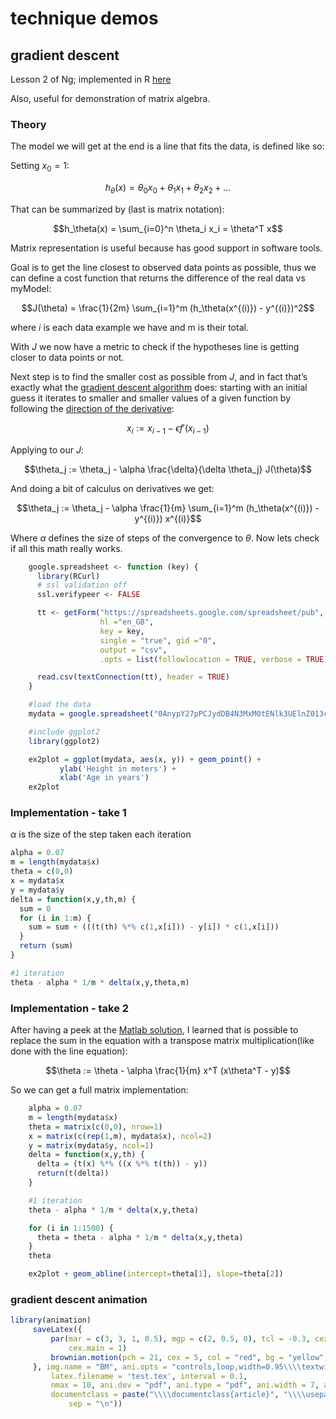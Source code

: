 

# technique demos

## gradient descent 

Lesson 2 of Ng; implemented in R [here](http://al3xandr3.github.com/2011/02/24/ml-ex2-linear-regression.html)

Also, useful for demonstration of matrix algebra.

### Theory

The model we will get at the end is a line that fits the data, is defined like
so: 

Setting $x_0 = 1$: 


  $$h_\theta(x) = \theta_0 x_0 + \theta_1 x_1 + \theta_2 x_2 + ...$$

That can be summarized by (last is matrix notation): 


  $$h_\theta(x) = \sum_{i=0}^n \theta_i x_i = \theta^T x$$



Matrix representation is useful because has good support in software tools. 

Goal is to get the line closest to observed data points as possible, thus we
can define a cost function that returns the difference of the real data vs
myModel: 


$$J(\theta) = \frac{1}{2m} \sum_{i=1}^m (h_\theta(x^{(i)}) - y^{(i)})^2$$



where $i$ is each data example we have and m is their total. 

With $J$ we now have a metric to check if the hypotheses line is getting closer
to data points or not. 

Next step is to find the smaller cost as possible from $J$, and in fact that's
exactly what the [gradient descent algorithm](http://mathworld.wolfram.com/MethodofSteepestDescent.html)  does: starting with an initial guess it iterates to smaller and smaller values of a given function by
following the [direction of the derivative](http://www.wolframalpha.com/input/?i=Plot[{x^2,+2+x},+{x,+0,+2.2}]): 


$$x_i := x_{i-1} - \epsilon f'(x_{i-1})$$


Applying to our $J$: 


$$\theta_j := \theta_j - \alpha \frac{\delta}{\delta \theta_j} J(\theta)$$

And doing a bit of calculus on derivatives we get: 

$$\theta_j := \theta_j - \alpha \frac{1}{m} \sum_{i=1}^m (h_\theta(x^{(i)}) - y^{(i)}) x^{(i)}$$


Where $\alpha$ defines the size of steps of the convergence to $\theta$. Now lets check if all this math really works. 


```r

	google.spreadsheet <- function (key) {
	  library(RCurl)
	  # ssl validation off
	  ssl.verifypeer <- FALSE

	  tt <- getForm("https://spreadsheets.google.com/spreadsheet/pub", 
	                hl ="en_GB",
	                key = key, 
	                single = "true", gid ="0", 
	                output = "csv", 
	                .opts = list(followlocation = TRUE, verbose = TRUE)) 

	  read.csv(textConnection(tt), header = TRUE)
	}

	#load the data
	mydata = google.spreadsheet("0AnypY27pPCJydDB4N3MxM0tENlk3UElnZ013cW1iM3c")

	#include ggplot2
	library(ggplot2)

	ex2plot = ggplot(mydata, aes(x, y)) + geom_point() + 
	       ylab('Height in meters') +
	       xlab('Age in years')
	ex2plot

```

### Implementation - take 1

$\alpha$ is the size of the step taken each iteration

```r
alpha = 0.07
m = length(mydata$x)
theta = c(0,0)
x = mydata$x
y = mydata$y 
delta = function(x,y,th,m) {
  sum = 0
  for (i in 1:m) {
    sum = sum + (((t(th) %*% c(1,x[i])) - y[i]) * c(1,x[i]))
  }
  return (sum)
}

#1 iteration
theta - alpha * 1/m * delta(x,y,theta,m)

```

### Implementation - take 2

 After having a peek at the [Matlab solution](http://openclassroom.stanford.edu/MainFolder/courses/MachineLearning/exercises/ex2materials/ex2.m), I learned that is possible to
replace the sum in the equation with a transpose matrix multiplication(like
done with the line equation): 


$$\theta := \theta - \alpha \frac{1}{m} x^T (x\theta^T - y)$$

So we can get a full matrix implementation: 

```r

	alpha = 0.07
	m = length(mydata$x)
	theta = matrix(c(0,0), nrow=1)
	x = matrix(c(rep(1,m), mydata$x), ncol=2)
	y = matrix(mydata$y, ncol=1)
	delta = function(x,y,th) {
	  delta = (t(x) %*% ((x %*% t(th)) - y))
	  return(t(delta))
	}

	#1 iteration
	theta - alpha * 1/m * delta(x,y,theta)

	for (i in 1:1500) {
	  theta = theta - alpha * 1/m * delta(x,y,theta)
	}
	theta

	ex2plot + geom_abline(intercept=theta[1], slope=theta[2])
```

### gradient descent animation

```r
library(animation)
     saveLatex({
         par(mar = c(3, 3, 1, 0.5), mgp = c(2, 0.5, 0), tcl = -0.3, cex.axis = 0.8, cex.lab = 0.8, 
             cex.main = 1)
         brownian.motion(pch = 21, cex = 5, col = "red", bg = "yellow", main = "Demonstration of Brownian Motion")
     }, img.name = "BM", ani.opts = "controls,loop,width=0.95\\\\textwidth", 
         latex.filename = 'test.tex', interval = 0.1, 
         nmax = 10, ani.dev = "pdf", ani.type = "pdf", ani.width = 7, ani.height = 7, 
         documentclass = paste("\\\\documentclass{article}", "\\\\usepackage[papersize={7in,7in},margin=0.3in]{geometry}", 
             sep = "\n"))

```

